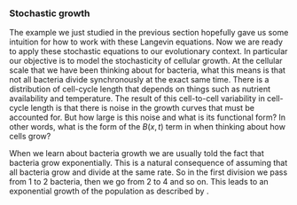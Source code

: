 ### Stochastic growth

The example we just studied in the previous section hopefully gave us
some intuition for how to work with these Langevin equations. Now we are
ready to apply these stochastic equations to our evolutionary context.
In particular our objective is to model the stochasticity of cellular
growth. At the cellular scale that we have been thinking about for
bacteria, what this means is that not all bacteria divide synchronously
at the exact same time. There is a distribution of cell-cycle length
that depends on things such as nutrient availability and temperature.
The result of this cell-to-cell variability in cell-cycle length is that
there is noise in the growth curves that must be accounted for. But how
large is this noise and what is its functional form? In other words,
what is the form of the $B(x, t)$ term in when thinking about how cells
grow?

When we learn about bacteria growth we are usually told the fact that
bacteria grow exponentially. This is a natural consequence of assuming
that all bacteria grow and divide at the same rate. So in the first
division we pass from 1 to 2 bacteria, then we go from 2 to 4 and so on.
This leads to an exponential growth of the population as described by .
